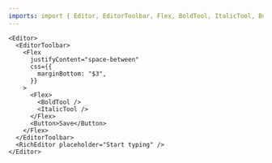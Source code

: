 ```yaml
---
imports: import { Editor, EditorToolbar, Flex, BoldTool, ItalicTool, Button, RichEditor } from "@sparrowengg/twigs-react";
---
```


```tsx live play=editor-toolbar
<Editor>
  <EditorToolbar>
    <Flex
      justifyContent="space-between"
      css={{
        marginBottom: "$3",
      }}
    >
      <Flex>
        <BoldTool />
        <ItalicTool />
      </Flex>
      <Button>Save</Button>
    </Flex>
  </EditorToolbar>
  <RichEditor placeholder="Start typing" />
</Editor>
```

